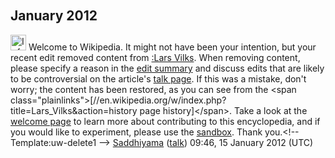 <article id="34386013" title=User talk:Shadowms12>
	<talkpage id="34386013" title="User talk:Shadowms12">
== January 2012 ==
[[Image:Information.svg|25px|alt=|link=]] Welcome to Wikipedia. It might not have been your intention, but your recent edit removed content from [[:Lars Vilks]]. When removing content, please specify a reason in the [[Help:Edit summary|edit summary]] and discuss edits that are likely to be controversial on the article's [[Wikipedia:Talk page|talk page]]. If this was a mistake, don't worry; the content has been restored, as you can see from the &lt;span class=&quot;plainlinks&quot;&gt;[//en.wikipedia.org/w/index.php?title=Lars_Vilks&amp;action=history page history]&lt;/span&gt;. Take a look at the [[Wikipedia:Welcoming committee/Welcome to Wikipedia|welcome page]] to learn more about contributing to this encyclopedia, and if you would like to experiment, please use the [[Wikipedia:Sandbox|sandbox]].  Thank you.&lt;!-- Template:uw-delete1 --&gt; [[User:Saddhiyama|Saddhiyama]] ([[User talk:Saddhiyama|talk]]) 09:46, 15 January 2012 (UTC)
	</talkpage>
</article>